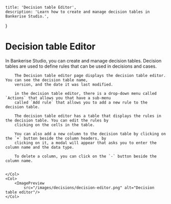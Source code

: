 
    title: 'Decision table Editor',
    description: 'Learn how to create and manage decision tables in Bankerise Studio.',
}

# Decision table Editor

In Bankerise Studio, you can create and manage decision tables. Decision tables are used to define rules that can be used in decisions and cases.

<Row>
    <Col>

        The Decision table editor page displays the decision table editor. You can see the decision table name,
        version, and the date it was last modified.

        in the decision table editor, there is a drop-down menu called `Actions` that allows you that have a sub-menu
        called `Add rule` that allows you to add a new rule to the decision table.

        The decision table editor has a table that displays the rules in the decision table. You can edit the rules by
        clicking on the cells in the table.

        You can also add a new column to the decision table by clicking on the `+` button beside the column headers, by
        clicking on it, a modal will appear that asks you to enter the column name and the data type.

        To delete a column, you can click on the `-` button beside the column name.


    </Col>
    <Col>
        <ImagePreview
            src="/images/decisions/decision-editor.png" alt="Decision table editor"/>
    </Col>

</Row>
